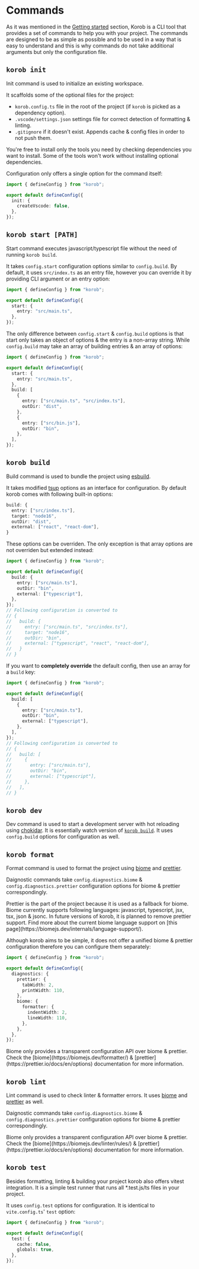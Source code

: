 
# Commands

As it was mentioned in the [Getting started](/) section, Korob is a CLI tool that provides a set of commands to help you with your project.
The commands are designed to be as simple as possible and to be used in a way that is easy to understand
and this is why commands do not take additional arguments but only the configuration file.

## `korob init`

Init command is used to initialize an existing workspace.

It scaffolds some of the optional files for the project:

- `korob.config.ts` file in the root of the project (if `korob` is picked as a dependency option).
- `.vscode/settings.json` settings file for correct detection of formatting & linting.
- `.gitignore` if it doesn't exist. Appends cache & config files in order to not push them.

<Callout type="warning">
  You're free to install only the tools you need by checking dependencies you
  want to install. Some of the tools won't work without installing optional
  dependencies.
</Callout>

Configuration only offers a single option for the command itself:

```ts showLineNumbers filename="korob.config.ts"
import { defineConfig } from "korob";

export default defineConfig({
  init: {
    createVscode: false,
  },
});
```

## `korob start [PATH]`

Start command executes javascript/typescript file without the need of running `korob build`.

It takes `config.start` configuration options similar to `config.build`.
By default, it uses `src/index.ts` as an entry file,
however you can override it by providing CLI argument or an entry option:

```ts showLineNumbers filename="korob.config.ts"
import { defineConfig } from "korob";

export default defineConfig({
  start: {
    entry: "src/main.ts",
  },
});
```

The only difference between `config.start` & `config.build` options is that start only takes an object of options & the entry is a non-array string.
While `config.build` may take an array of building entries & an array of options:

```ts showLineNumbers filename="korob.config.ts"
import { defineConfig } from "korob";

export default defineConfig({
  start: {
    entry: "src/main.ts",
  },
  build: [
    {
      entry: ["src/main.ts", "src/index.ts"],
      outDir: "dist",
    },
    {
      entry: ["src/bin.js"],
      outDir: "bin",
    },
  ],
});
```

## `korob build`

Build command is used to bundle the project using [esbuild](https://esbuild.github.io/).

It takes modified [tsup](https://tsup.egoist.dev/) options as an interface for configuration.
By default korob comes with following built-in options:

```ts filename="Default config"
build: {
  entry: ["src/index.ts"],
  target: "node16",
  outDir: "dist",
  external: ["react", "react-dom"],
}
```

These options can be overriden. The only exception is that array options are not overriden but extended instead:

```ts showLineNumbers filename="korob.config.ts"
import { defineConfig } from "korob";

export default defineConfig({
  build: {
    entry: ["src/main.ts"],
    outDir: "bin",
    external: ["typescript"],
  },
});
// Following configuration is converted to
// {
//   build: {
//     entry: ["src/main.ts", "src/index.ts"],
//     target: "node16",
//     outDir: "bin",
//     external: ["typescript", "react", "react-dom"],
//   }
// }
```

If you want to **completely override** the default config, then use an array for a `build` key:

```ts showLineNumbers filename="korob.config.ts"
import { defineConfig } from "korob";

export default defineConfig({
  build: [
    {
      entry: ["src/main.ts"],
      outDir: "bin",
      external: ["typescript"],
    },
  ],
});
// Following configuration is converted to
// {
//   build: [
//     {
//       entry: ["src/main.ts"],
//       outDir: "bin",
//       external: ["typescript"],
//     },
//   ],
// }
```

## `korob dev`

Dev command is used to start a development server with hot reloading using [chokidar](https://github.com/paulmillr/chokidar).
It is essentially watch version of [`korob build`](#korob-build). It uses `config.build` options for configuration as well.

## `korob format`

Format command is used to format the project using [biome](https://biomejs.dev/) and [prettier](https://prettier.io/).

Daignostic commands take `config.diagnostics.biome` & `config.diagnostics.prettier` configuration options for biome & prettier correspondingly.

<Callout type="default">
  Prettier is the part of the project because it is used as a fallback for
  biome. Biome currently supports following languages: javascript, typescript,
  jsx, tsx, json & jsonc. In future versions of korob, it is planned to remove
  prettier support. Find more about the current biome language support on [this
  page](https://biomejs.dev/internals/language-support/).
</Callout>

Although korob aims to be simple, it does not offer a unified biome & prettier configuration therefore you can configure them separately:

```ts showLineNumbers filename="korob.config.ts"
import { defineConfig } from "korob";

export default defineConfig({
  diagnostics: {
    prettier: {
      tabWidth: 2,
      printWidth: 110,
    },
    biome: {
      formatter: {
        indentWidth: 2,
        lineWidth: 110,
      },
    },
  },
});
```

<Callout type="info">
  Biome only provides a transparent configuration API over biome & prettier.
  Check the [biome](https://biomejs.dev/formatter/) &
  [prettier](https://prettier.io/docs/en/options) documentation for more
  information.
</Callout>

## `korob lint`

Lint command is used to check linter & formatter errors. It uses [biome](https://biomejs.dev/) and [prettier](https://prettier.io/) as well.

Daignostic commands take `config.diagnostics.biome` & `config.diagnostics.prettier` configuration options for biome & prettier correspondingly.

<Callout type="info">
  Biome only provides a transparent configuration API over biome & prettier.
  Check the [biome](https://biomejs.dev/linter/rules/) &
  [prettier](https://prettier.io/docs/en/options) documentation for more
  information.
</Callout>

## `korob test`

Besides formatting, linting & building your project korob also offers vitest integration.
It is a simple test runner that runs all \*.test.js/ts files in your project.

It uses `config.test` options for configuration. It is identical to `vite.config.ts`' `test` option:

```ts showLineNumbers filename="korob.config.ts"
import { defineConfig } from "korob";

export default defineConfig({
  test: {
    cache: false,
    globals: true,
  },
});
```
